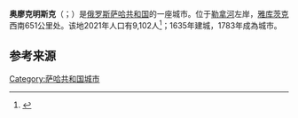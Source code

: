 {{Infobox settlement
| name = 奥廖克明斯克
| native_name = {{lang|ru|Олёкминск}}<br>{{lang|sah|Өлүөхүмэ}}
| image_skyline = 
| image_caption = 
| image_flag = 
| image_shield = Coat of Arms of Olekminsk (Yakutia) (1790).png
| pushpin_map = Russia
| pushpin_label_position = bottom
| pushpin_map_caption = 奥廖克明斯克在俄罗斯的位置
| settlement_type = 城市
| subdivision_type = 國家
| subdivision_name = {{RUS}}
| subdivision_type1 = [[俄罗斯联邦主体|共和国]]
| subdivision_name1 = 萨哈共和国
| population_as_of = 2021年
| population_total = 9,102人
| timezone =[[雅库茨克时间|雅库茨克时间]]
| utc_offset = +9
| coordinates = {{coord|60|22|N|120|25|E|display=inline,title}}
| website = 
}}

'''奥廖克明斯克'''（{{lang-ru|Олёкминск}}；{{lang-sah|Өлүөхүмэ}}）是[[俄罗斯|俄罗斯]][[萨哈共和国|萨哈共和国]]的一座城市。位于[[勒拿河|勒拿河]]左岸，[[雅库茨克|雅库茨克]]西南651公里处。该地2021年人口有9,102人<ref>{{cite web|title=Численность постоянного населения Российской Федерации по муниципальным образованиям на 1 января 2021 года|url=https://rosstat.gov.ru/storage/mediabank/MZmdFJyI/chisl_%D0%9C%D0%9E_Site_01-01-2021.xlsx|3=|archiveurl=https://web.archive.org/web/20210502131349/https://rosstat.gov.ru/storage/mediabank/MZmdFJyI/chisl_%D0%9C%D0%9E_Site_01-01-2021.xlsx|archivedate=2021-05-02|access-date=2021-07-10|dead-url=no}}</ref>；{{ru-census|p1989=11478|p2002=10003}}1635年建城，1783年成為城市。

==参考来源==
{{reflist}}

{{薩哈共和國行政區劃}}
{{萨哈共和国各区首府}}

[[Category:萨哈共和国城市|Category:萨哈共和国城市]]